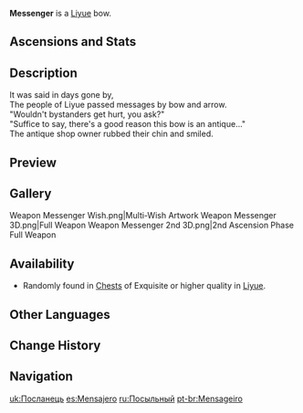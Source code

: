 {{Weapon Infobox
|id             = 15305
|image          = <gallery>
Weapon Messenger.png|Base
Weapon Messenger 2nd.png|2nd Ascension
</gallery>
|type           = Bow
|releaseDate    = 2020-09-28
|rarity         = 3
|base_atk       = 40
|2nd_stat_type  = CRIT DMG
|2nd_stat       = 6.8%
|obtain         = Chests
|passive        = Archer's Message
|effect         = Charged Attack hits on weak spots deal an additional (var1)% ATK DMG as CRIT DMG. Can only occur once every 10s.
|eff_rank1_var1 = 100
|eff_rank2_var1 = 125
|eff_rank3_var1 = 150
|eff_rank4_var1 = 175
|eff_rank5_var1 = 200
}}
{{Description|A basic wooden bow. It is said to have once been used as a tool for long-distance communication.}}
'''Messenger'''{{Lang|zh=信使}} is a [[Liyue]] bow.

==Ascensions and Stats==
{{Weapon Ascensions and Stats
|ascendMat1 = Mist Veiled Lead Elixir
|ascendMat2 = Mist Veiled Mercury Elixir
|ascendMat3 = Mist Veiled Gold Elixir
|ascendMat4 = Mist Veiled Primo Elixir
|bossMat1   = Mist Grass Pollen
|bossMat2   = Mist Grass
|bossMat3   = Mist Grass Wick
|commonMat1 = Treasure Hoarder Insignia
|commonMat2 = Silver Raven Insignia
|commonMat3 = Golden Raven Insignia
}}

==Description==
It was said in days gone by,<br />
The people of Liyue passed messages by bow and arrow.<br />
"Wouldn't bystanders get hurt, you ask?"<br />
"Suffice to say, there's a good reason this bow is an antique..."<br />
The antique shop owner rubbed their chin and smiled.

==Preview==
{{Preview
|file=Weapon Messenger Passive
}}

==Gallery==
<gallery hideaddbutton="true" captionalign="center">
Weapon Messenger Wish.png|Multi-Wish Artwork
Weapon Messenger 3D.png|Full Weapon
Weapon Messenger 2nd 3D.png|2nd Ascension Phase Full Weapon
</gallery>

==Availability==
*Randomly found in [[Chests]] of Exquisite or higher quality in [[Liyue]].

==Other Languages==
{{Other Languages
|en      = Messenger
|zhs     = 信使
|zhs_rm  = Xìnshǐ
|zht     = 信使
|zht_rm  = Xìnshǐ
|zh_tl   = Messenger
|ja      = 文使い
|ja_rm   = Fumidzukai
|ja_tl   = Messenger
|ko      = 전령
|ko_rm   = Jeonryeong
|ko_tl   = Messenger
|es      = Mensajero
|es_tl   = Messenger
|fr      = Messager
|fr_tl   = Messenger
|ru      = Посыльный
|ru_tl   = Messenger
|th      = Messenger
|vi      = {{tt|Tín Sứ|信使}}
|vi_tl   = Messenger{{Sino|vi}}
|de      = Überbringer
|de_tl   = Messenger
|id      = Messenger
|pt      = Mensageiro
|pt_tl   = Messenger
}}

==Change History==
{{Change History|1.0}}

==Navigation==
{{Weapon Navbox|type=Bows}}

[[uk:Посланець]]
[[es:Mensajero]]
[[ru:Посыльный]]
[[pt-br:Mensageiro]]